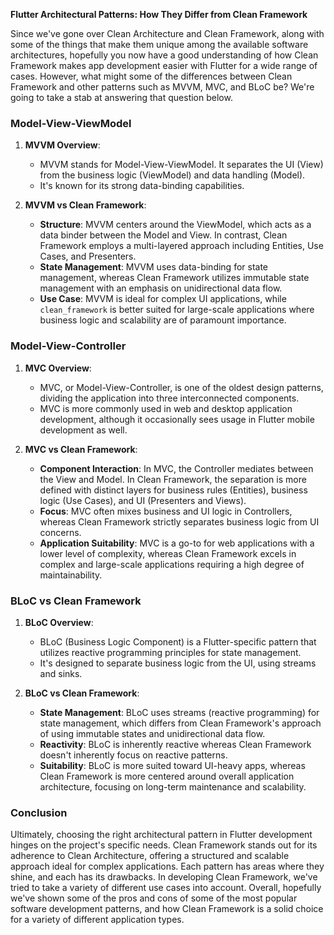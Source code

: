 **Flutter Architectural Patterns: How They Differ from Clean Framework**

Since we've gone over Clean Architecture and Clean Framework, along with some of the things that make them unique among the available software architectures, hopefully you now have a good understanding of how Clean Framework makes app development easier with Flutter for a wide range of cases. However, what might some of the differences between Clean Framework and other patterns such as MVVM, MVC, and BLoC be? We're going to take a stab at answering that question below.

### Model-View-ViewModel

1. **MVVM Overview**:
   - MVVM stands for Model-View-ViewModel. It separates the UI (View) from the business logic (ViewModel) and data handling (Model).
   - It's known for its strong data-binding capabilities.

2. **MVVM vs Clean Framework**:
   - **Structure**: MVVM centers around the ViewModel, which acts as a data binder between the Model and View. In contrast, Clean Framework employs a multi-layered approach including Entities, Use Cases, and Presenters.
   - **State Management**: MVVM uses data-binding for state management, whereas Clean Framework utilizes immutable state management with an emphasis on unidirectional data flow.
   - **Use Case**: MVVM is ideal for complex UI applications, while `clean_framework` is better suited for large-scale applications where business logic and scalability are of paramount importance.

### Model-View-Controller

1. **MVC Overview**:
   - MVC, or Model-View-Controller, is one of the oldest design patterns, dividing the application into three interconnected components.
   - MVC is more commonly used in web and desktop application development, although it occasionally sees usage in Flutter mobile development as well.

2. **MVC vs Clean Framework**:
   - **Component Interaction**: In MVC, the Controller mediates between the View and Model. In Clean Framework, the separation is more defined with distinct layers for business rules (Entities), business logic (Use Cases), and UI (Presenters and Views).
   - **Focus**: MVC often mixes business and UI logic in Controllers, whereas Clean Framework strictly separates business logic from UI concerns.
   - **Application Suitability**: MVC is a go-to for web applications with a lower level of complexity, whereas Clean Framework excels in complex and large-scale applications requiring a high degree of maintainability.

### BLoC vs Clean Framework

1. **BLoC Overview**:
   - BLoC (Business Logic Component) is a Flutter-specific pattern that utilizes reactive programming principles for state management.
   - It's designed to separate business logic from the UI, using streams and sinks.

2. **BLoC vs Clean Framework**:
   - **State Management**: BLoC uses streams (reactive programming) for state management, which differs from Clean Framework's approach of using immutable states and unidirectional data flow.
   - **Reactivity**: BLoC is inherently reactive whereas Clean Framework doesn't inherently focus on reactive patterns.
   - **Suitability**: BLoC is more suited toward UI-heavy apps, whereas Clean Framework is more centered around overall application architecture, focusing on long-term maintenance and scalability.

### Conclusion

Ultimately, choosing the right architectural pattern in Flutter development hinges on the project's specific needs. Clean Framework stands out for its adherence to Clean Architecture, offering a structured and scalable approach ideal for complex applications. Each pattern has areas where they shine, and each has its drawbacks. In developing Clean Framework, we've tried to take a variety of different use cases into account. Overall, hopefully we've shown some of the pros and cons of some of the most popular software development patterns, and how Clean Framework is a solid choice for a variety of different application types.